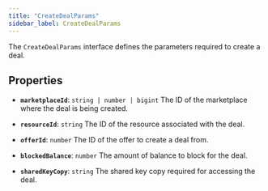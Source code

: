 ```yaml
---
title: "CreateDealParams"
sidebar_label: CreateDealParams
---
```


The `CreateDealParams` interface defines the parameters required to create a deal.

## Properties

- **`marketplaceId`**: `string | number | bigint`
The ID of the marketplace where the deal is being created.

- **`resourceId`**: `string`
The ID of the resource associated with the deal.

- **`offerId`**: `number`
The ID of the offer to create a deal from.

- **`blockedBalance`**: `number`
The amount of balance to block for the deal.

- **`sharedKeyCopy`**: `string`
The shared key copy required for accessing the deal.

